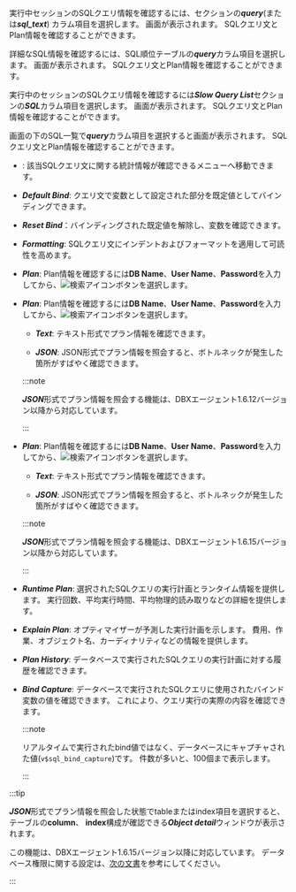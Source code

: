 <Title hashid="query-details" level={props.level}>クエリの詳細を見る</Title>

<InDoc pages="instance-monitoring,multi-instance-monitoring">

実行中セッションのSQLクエリ情報を確認するには、<Cmdname sid="active_sessions" className="uitext" />セクションの***query***(または***sql_text***) カラム項目を選択します。 <Cmdname sid="TTL06224" className="uitext" />画面が表示されます。 SQLクエリ文とPlan情報を確認することができます。

</InDoc>

<InDoc pages="analysis-compare-top-sql">

詳細なSQL情報を確認するには、SQL順位テーブルの***query***カラム項目を選択します。 <Cmdname sid="TTL06224" className="uitext" />画面が表示されます。 SQLクエリ文とPlan情報を確認することができます。

</InDoc>

<InDoc pages="slow-query">

実行中のセッションのSQLクエリ情報を確認するには***Slow Query List***セクションの***SQL***カラム項目を選択します。 <Cmdname sid="TTL06224" className="uitext" />画面が表示されます。 SQLクエリ文とPlan情報を確認することができます。

</InDoc>

<InDoc pages="analysis-sql">

画面の下のSQL一覧で***query***カラム項目を選択すると<Cmdname sid="TTL06224" className="uitext" />画面が表示されます。 SQLクエリ文とPlan情報を確認することができます。

</InDoc>

<InDoc product="oracle-pro,oracle"><ImgLang img="db-sql-details-oracle-pro.png" desc="SQL統計" /></InDoc>

<InDoc product="postgresql,mysql"><ImgLang img="db-sql-details-postgresql.png" desc="SQL詳細" /></InDoc>

<InDoc product="mssql"><ImgLang img="db-sql-details-mssql.png" desc="SQL詳細" /></InDoc>

<InDoc product="db2,sapase"><ImgLang img="db-sql-details-db2.png" desc="SQL統計" /></InDoc>

<Xclude product="postgresql,mysql,oracle-pro,oracle,mssql,db2,sapase"><ImgLang img="db-sql-details-common.png" desc="SQL統計" /></Xclude>

- <Cmdname sid="BTN06225" className="uitext" />: 該当SQLクエリ文に関する統計情報が確認できる<Cmdname sid="statistics_sql" className="uitext" />メニューへ移動できます。

<InDoc product='postgresql,mysql,altibase,cubrid,mssql,db2'>

- ***Default Bind***: クエリ文で変数として設定された部分を既定値としてバインディングできます。

- ***Reset Bind***：バインディングされた既定値を解除し、変数を確認できます。

- ***Formatting***: SQLクエリ文にインデントおよびフォーマットを適用して可読性を高めます。

</InDoc>

<InDoc product="altibase,cubrid,mssql">

- ***Plan***: Plan情報を確認するには**DB Name**、**User Name**、**Password**を入力してから、![検索アイコン](/img/ico-btn-search.png)ボタンを選択します。

</InDoc>

<InDoc product='postgresql'>

- ***Plan***: Plan情報を確認するには**DB Name**、**User Name**、**Password**を入力してから、![検索アイコン](/img/ico-btn-search.png)ボタンを選択します。

  - ***Text***: テキスト形式でプラン情報を確認できます。

  - ***JSON***: JSON形式でプラン情報を照会すると、ボトルネックが発生した箇所がすばやく確認できます。

  :::note

  ***JSON***形式でプラン情報を照会する機能は、DBXエージェント1.6.12バージョン以降から対応しています。

  :::

</InDoc>

<InDoc product='mysql'>

- ***Plan***: Plan情報を確認するには**DB Name**、**User Name**、**Password**を入力してから、![検索アイコン](/img/ico-btn-search.png)ボタンを選択します。

  - ***Text***: テキスト形式でプラン情報を確認できます。

  - ***JSON***: JSON形式でプラン情報を照会すると、ボトルネックが発生した箇所がすばやく確認できます。

  :::note

  ***JSON***形式でプラン情報を照会する機能は、DBXエージェント1.6.15バージョン以降から対応しています。

  :::

</InDoc>

<InDoc product='oracle-pro,oracle'>

- ***Runtime Plan***: 選択されたSQLクエリの実行計画とランタイム情報を提供します。 実行回数、平均実行時間、平均物理的読み取りなどの詳細を提供します。

- ***Explain Plan***: オプティマイザーが予測した実行計画を示します。 費用、作業、オブジェクト名、カーディナリティなどの情報を提供します。

- ***Plan History***: データベースで実行されたSQLクエリの実行計画に対する履歴を確認できます。

- ***Bind Capture***: データベースで実行されたSQLクエリに使用されたバインド変数の値を確認できます。 これにより、クエリ実行の実際の内容を確認できます。

  :::note

  リアルタイムで実行されたbind値ではなく、データベースにキャプチャされた値(`v$sql_bind_capture`)です。 件数が多いと、100個まで表示します。

  :::

</InDoc>

<InDoc product='postgresql,mysql'>

:::tip

***JSON***形式でプラン情報を照会した状態でtableまたはindex項目を選択すると、テーブルの**column**、 **index**構成が確認できる***Object detail***ウィンドウが表示されます。

<ImgLang img='db-sql-objectdetail-pg.png' desc='Object detail' />

この機能は、DBXエージェント1.6.15バージョン以降に対応しています。 データベース権限に関する設定は、[次の文書](install-agent#uid)を参考にしてください。

:::

</InDoc>
